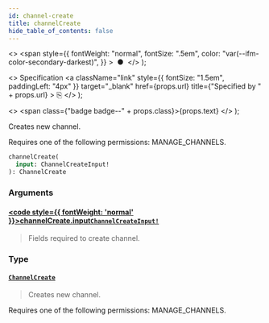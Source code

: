 ```yaml
---
id: channel-create
title: channelCreate
hide_table_of_contents: false
---
```


  <>
    <span
      style={{
        fontWeight: "normal",
        fontSize: ".5em",
        color: "var(--ifm-color-secondary-darkest)",
      }}
    >
      &nbsp;●&nbsp;
    </span>
  </>
);

  <>
    Specification
    <a
      className="link"
      style={{ fontSize: "1.5em", paddingLeft: "4px" }}
      target="\_blank"
      href={props.url}
      title={"Specified by " + props.url}
    >
      ⎘
    </a>
  </>
);

  <>
    <span class={"badge badge--" + props.class}>{props.text}</span>
  </>
);

Creates new channel.

Requires one of the following permissions: MANAGE_CHANNELS.

```graphql
channelCreate(
  input: ChannelCreateInput!
): ChannelCreate
```

### Arguments

#### [<code style={{ fontWeight: 'normal' }}>channelCreate.<b>input</b></code>](#)<Bullet />[`ChannelCreateInput!`](../../api-reference/inputs/channel-create-input) <Badge class="secondary" text="non-null"/> <Badge class="secondary" text="input"/>

> Fields required to create channel.

### Type

#### [`ChannelCreate`](../../api-reference/objects/channel-create) <Badge class="secondary" text="object"/>

> Creates new channel.

Requires one of the following permissions: MANAGE_CHANNELS.

>
